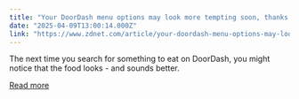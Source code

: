 ```yaml
---
title: "Your DoorDash menu options may look more tempting soon, thanks to AI"
date: "2025-04-09T13:00:14.000Z"
link: "https://www.zdnet.com/article/your-doordash-menu-options-may-look-more-tempting-soon-thanks-to-ai/"
---
```


The next time you search for something to eat on DoorDash, you might notice that the food looks - and sounds better.

[Read more](https://www.zdnet.com/article/your-doordash-menu-options-may-look-more-tempting-soon-thanks-to-ai/)
